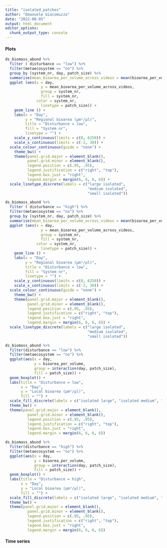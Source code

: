 ```yaml
---
title: "isolated_patches"
author: "Emanuele Giacomuzzo"
date: "2022-08-05"
output: html_document
editor_options: 
  chunk_output_type: console
---
```


#### Plots

```r
ds_biomass_abund %>%
  filter ( disturbance == "low") %>%
  filter(metaecosystem == "no") %>%
  group_by (system_nr, day, patch_size) %>%
  summarise(mean_bioarea_per_volume_across_videos = mean(bioarea_per_volume)) %>%
  ggplot (aes(x = day,
                y = mean_bioarea_per_volume_across_videos,
                group = system_nr,
                fill = system_nr,
              color = system_nr,
                linetype = patch_size)) +
    geom_line () +
    labs(x = "Day", 
         y = "Regional bioarea (µm²/µl)",
         title = "Disturbance = low",
         fill = "System nr",
         linetype = "") +
    scale_y_continuous(limits = c(0, 6250)) +
    scale_x_continuous(limits = c(-2, 30)) +
  scale_colour_continuous(guide = "none") +
    theme_bw() +
    theme(panel.grid.major = element_blank(), 
          panel.grid.minor = element_blank(),
          legend.position = c(.95, .95),
          legend.justification = c("right", "top"),
          legend.box.just = "right",
          legend.margin = margin(6, 6, 6, 6)) +
  scale_linetype_discrete(labels = c("large isolated",
                                     "medium isolated",
                                     "small isolated"))

ds_biomass_abund %>%
  filter ( disturbance == "high") %>%
  filter(metaecosystem == "no") %>%
  group_by (system_nr, day, patch_size) %>%
  summarise(mean_bioarea_per_volume_across_videos = mean(bioarea_per_volume)) %>%
  ggplot (aes(x = day,
                y = mean_bioarea_per_volume_across_videos,
                group = system_nr,
                fill = system_nr,
              color = system_nr,
                linetype = patch_size)) +
    geom_line () +
    labs(x = "Day", 
         y = "Regional bioarea (µm²/µl)",
         title = "Disturbance = low",
         fill = "System nr",
         linetype = "") +
    scale_y_continuous(limits = c(0, 6250)) +
    scale_x_continuous(limits = c(-2, 30)) +
  scale_colour_continuous(guide = "none") +
    theme_bw() +
    theme(panel.grid.major = element_blank(), 
          panel.grid.minor = element_blank(),
          legend.position = c(.95, .95),
          legend.justification = c("right", "top"),
          legend.box.just = "right",
          legend.margin = margin(6, 6, 6, 6)) +
  scale_linetype_discrete(labels = c("large isolated",
                                     "medium isolated",
                                     "small isolated"))
```


```r
ds_biomass_abund %>%
  filter(disturbance == "low") %>%
  filter(metaecosystem == "no") %>%
  ggplot(aes(x = day,
             y = bioarea_per_volume,
             group = interaction(day, patch_size),
             fill = patch_size)) +
  geom_boxplot() + 
  labs(title = "Disturbance = low",
       x = "Day",
       y = "Local bioarea (µm²/μl)",
       fill = "") + 
  scale_fill_discrete(labels = c("isolated large", "isolated medium", "isolated small")) +
  theme_bw() + 
  theme(panel.grid.major = element_blank(), 
          panel.grid.minor = element_blank(),
          legend.position = c(.95, .95),
          legend.justification = c("right", "top"),
          legend.box.just = "right",
          legend.margin = margin(6, 6, 6, 6))

ds_biomass_abund %>%
  filter(disturbance == "high") %>%
  filter(metaecosystem == "no") %>%
  ggplot(aes(x = day,
             y = bioarea_per_volume,
             group = interaction(day, patch_size),
             fill = patch_size)) +
  geom_boxplot() + 
  labs(title = "Disturbance = high",
       x = "Day",
       y = "Local bioarea (µm²/μl)",
       fill = "") + 
  scale_fill_discrete(labels = c("isolated large", "isolated medium", "isolated small")) +
  theme_bw() + 
  theme(panel.grid.major = element_blank(), 
          panel.grid.minor = element_blank(),
          legend.position = c(.95, .95),
          legend.justification = c("right", "top"),
          legend.box.just = "right",
          legend.margin = margin(6, 6, 6, 6))
```

#### Time series